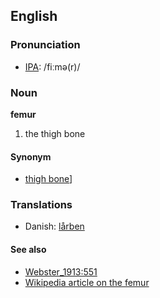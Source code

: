 ==English==
===Pronunciation===
*[[w:IPA|IPA]]: /fiːmə(r)/

===Noun===
'''femur'''
#the thigh bone

====Synonym====
*[[thigh bone]]]

===Translations===
*Danish: [[lårben]]

====See also====
*[[Webster_1913:551]]
*[[w:femur|Wikipedia article on the femur]]
